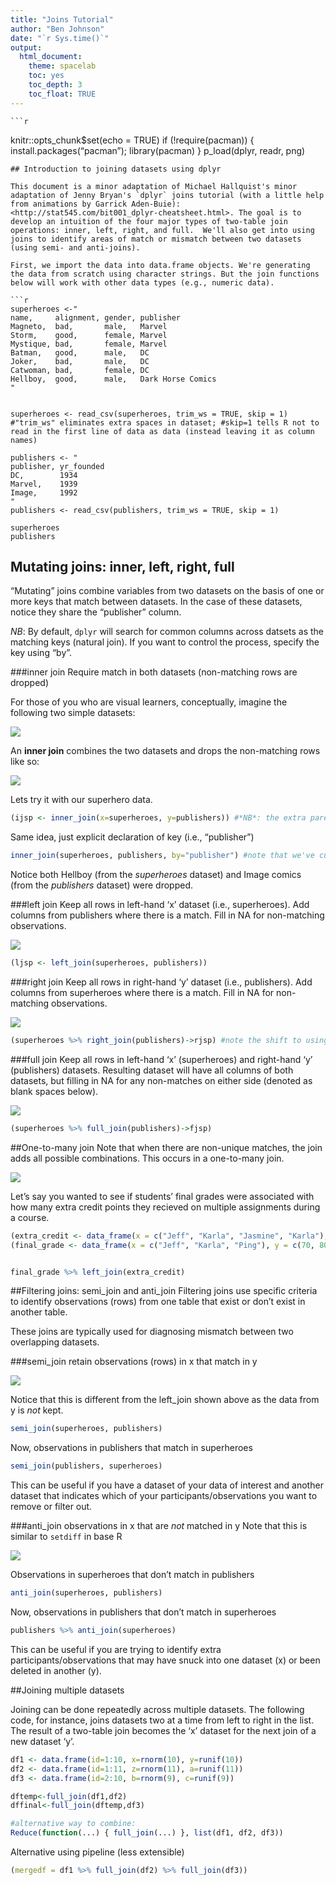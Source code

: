```yaml
---
title: "Joins Tutorial"
author: "Ben Johnson"
date: "`r Sys.time()`"
output:
  html_document:
    theme: spacelab
    toc: yes
    toc_depth: 3
    toc_float: TRUE
---
```


    ```r
knitr::opts_chunk$set(echo = TRUE)
if (!require(pacman)) { install.packages("pacman"); library(pacman) }
p_load(dplyr, readr, png)

```
## Introduction to joining datasets using dplyr

This document is a minor adaptation of Michael Hallquist's minor adaptation of Jenny Bryan's `dplyr` joins tutorial (with a little help from animations by Garrick Aden-Buie): <http://stat545.com/bit001_dplyr-cheatsheet.html>. The goal is to develop an intuition of the four major types of two-table join operations: inner, left, right, and full.  We'll also get into using joins to identify areas of match or mismatch between two datasets (using semi- and anti-joins).

First, we import the data into data.frame objects. We're generating the data from scratch using character strings. But the join functions below will work with other data types (e.g., numeric data).

```r

superheroes <-"
name,     alignment, gender, publisher
Magneto,  bad,       male,   Marvel
Storm,    good,      female, Marvel
Mystique, bad,       female, Marvel
Batman,   good,      male,   DC
Joker,    bad,       male,   DC
Catwoman, bad,       female, DC
Hellboy,  good,      male,   Dark Horse Comics
"


superheroes <- read_csv(superheroes, trim_ws = TRUE, skip = 1) #"trim_ws" eliminates extra spaces in dataset; #skip=1 tells R not to read in the first line of data as data (instead leaving it as column names) 

publishers <- "
publisher, yr_founded
DC,        1934
Marvel,    1939
Image,     1992
"
publishers <- read_csv(publishers, trim_ws = TRUE, skip = 1)

superheroes
publishers

```

## Mutating joins: inner, left, right, full

"Mutating" joins combine variables from two datasets on the basis of one or more keys that match between datasets.  In the case of these datasets, notice they share the "publisher" column.

*NB*: By default, `dplyr` will search for common columns across datsets as the matching
keys (natural join). If you want to control the process, specify the key using "by".

###inner join
Require match in both datasets (non-matching rows are dropped)

For those of you who are visual learners, conceptually, imagine the following two simple datasets:

![](../img/original-dfs.png)

An **inner join** combines the two datasets and drops the non-matching rows like so: 

![](../img/inner-join.gif)

Lets try it with our superhero data.
```r
(ijsp <- inner_join(x=superheroes, y=publishers)) #*NB*: the extra parentheses enclosing the line of code tell R to both save the new dataframe as ijsp AND to print the result simultaneously

```

Same idea, just explicit declaration of key (i.e., "publisher")
```r
inner_join(superheroes, publishers, by="publisher") #note that we've cut the x=, y= as this isn't necessary to specify
```
Notice both Hellboy (from the *superheroes* dataset) and Image comics (from the *publishers* dataset) were dropped. 


###left join
Keep all rows in left-hand 'x' dataset (i.e., superheroes). Add columns from publishers where
there is a match. Fill in NA for non-matching observations.

![](../img/left-join.gif)

```r
(ljsp <- left_join(superheroes, publishers))
```

###right join
Keep all rows in right-hand 'y' dataset (i.e., publishers). Add columns from superheroes where
there is a match. Fill in NA for non-matching observations.

![](../img/right-join.gif)

```r
(superheroes %>% right_join(publishers)->rjsp) #note the shift to using dplyr piping; just another way to do this code
```

###full join
Keep all rows in left-hand 'x' (superheroes) and right-hand 'y' (publishers) datasets. 
Resulting dataset will have all columns of both datasets, but filling in
NA for any non-matches on either side (denoted as blank spaces below).

![](../img/full-join.gif)

```r
(superheroes %>% full_join(publishers)->fjsp)
```

##One-to-many join
Note that when there are non-unique matches, the join adds all possible combinations.
This occurs in a one-to-many join.

![](../img/left-join-extra.gif)

Let's say you wanted to see if students' final grades were associated with how many extra credit points they recieved on multiple assignments during a course. 

```r
(extra_credit <- data_frame(x = c("Jeff", "Karla", "Jasmine", "Karla"), z = c(2, 5, 4, 4)))
(final_grade <- data_frame(x = c("Jeff", "Karla", "Ping"), y = c(70, 80, 92)))


final_grade %>% left_join(extra_credit)
```

##Filtering joins: semi_join and anti_join
Filtering joins use specific criteria to identify observations (rows) from one table that exist or don't exist in another table.

These joins are typically used for diagnosing mismatch between two overlapping datasets.

###semi_join
retain observations (rows) in x that match in y

![](../img/semi-join.gif)

Notice that this is different from the left_join shown above as the data from y is *not* kept.

```r
semi_join(superheroes, publishers)
```

Now, observations in publishers that match in superheroes
```r
semi_join(publishers, superheroes)
```

This can be useful if you have a dataset of your data of interest and another dataset that indicates which of your participants/observations you want to remove or filter out. 

###anti_join
observations in x that are *not* matched in y
Note that this is similar to `setdiff` in base R

![](../img/anti-join.gif)

Observations in superheroes that don't match in publishers
```r
anti_join(superheroes, publishers)
```

Now, observations in publishers that don't match in superheroes
```r
publishers %>% anti_join(superheroes)
```

This can be useful if you are trying to identify extra participants/observations that may have snuck into one dataset (x) or been deleted in another (y).

##Joining multiple datasets

Joining can be done repeatedly across multiple datasets.  The following code, for instance, joins datasets two at a time from left to right in the list. The result of a two-table join becomes the 'x' dataset for the next join of a new dataset 'y'.

```r
df1 <- data.frame(id=1:10, x=rnorm(10), y=runif(10))
df2 <- data.frame(id=1:11, z=rnorm(11), a=runif(11))
df3 <- data.frame(id=2:10, b=rnorm(9), c=runif(9))

dftemp<-full_join(df1,df2)
dffinal<-full_join(dftemp,df3)

#alternative way to combine:
Reduce(function(...) { full_join(...) }, list(df1, df2, df3))
```

Alternative using pipeline (less extensible)
```r
(mergedf = df1 %>% full_join(df2) %>% full_join(df3))
```